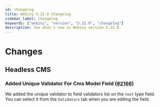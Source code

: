 ```yaml
---
id: changelog
title: Webiny 5.22.0 Changelog
sidebar_label: Changelog
keywords: ["webiny", "version", "5.22.0", "changelog"]
description: See what's new in Webiny version 5.22.0.
---
```



# Changes

## Headless CMS

### Added Unique Validator For Cms Model Field ([#2166](https://github.com/webiny/webiny-js/pull/2166))

We added the unique validator to field validators list on the `text` type field.
You can select it from the `Validators` tab when you are editing the field.
